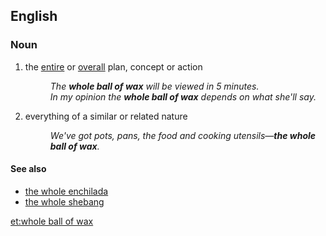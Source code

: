 ==English==

===Noun===
{{en-noun|sg=[[whole]] [[ball]] of [[wax]]|-}}

# {{idiom|slang}} the [[entire]] or [[overall]] plan, concept or action
#: ''The '''whole ball of wax''' will be viewed in 5 minutes.''
#: ''In my opinion the '''whole ball of wax''' depends on what she'll say.''
# {{idiom|slang}} everything of a similar or related nature
#: ''We've got pots, pans, the food and cooking utensils—'''the whole ball of wax'''.''

====See also====
* [[the whole enchilada]]
* [[the whole shebang]]

[[et:whole ball of wax]]